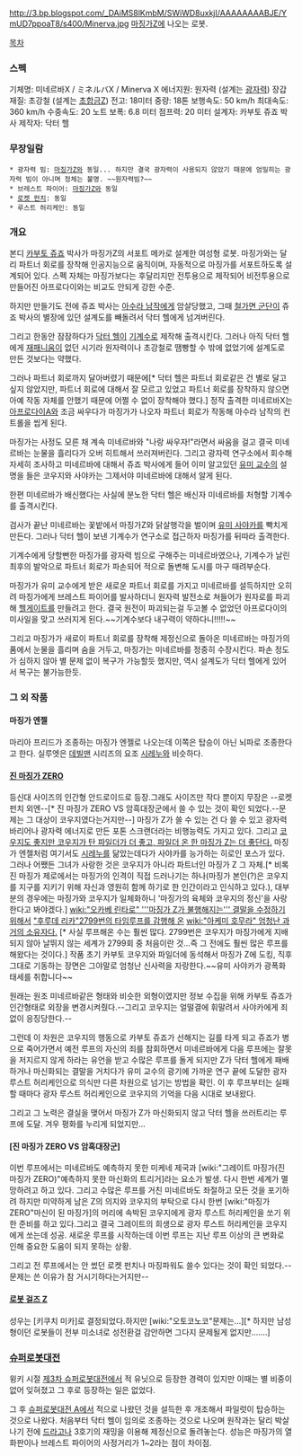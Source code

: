 http://3.bp.blogspot.com/_DAiMS8lKmbM/SWiWD8uxkjI/AAAAAAAABJE/YmUD7ppoaT8/s400/Minerva.jpg
[[마징가Z]]에 나오는 로봇.

[[목차]]

=== 스펙 ===
기체명: 미네르바X / ミネルバX / Minerva X
에너지원: 원자력 (설계는 [[광자력]])
장갑재질: 초강철 (설계는 [[초합금Z]])
전고: 18미터
중량: 18톤
보행속도: 50 km/h
최대속도: 360 km/h
수중속도: 20 노트
보폭: 6.8 미터
점프력: 20 미터
설계자: 카부토 쥬죠 박사
제작자: 닥터 헬

=== 무장일람 === 
 * 광자력 빔: [[마징가Z]]와 동일... 하지만 결국 광자력이 사용되지 않았기 때문에 엄밀히는 광자력 빔이 아니며 정체는 불명. ~~원자력빔?~~
 * 브레스트 파이어: [[마징가Z]]와 동일
 * [[로켓 펀치]]: 동일
 * 루스트 허리케인: 동일

=== 개요 ===
본디 [[카부토 쥬죠]] 박사가 마징가Z의 서포트 메카로 설계한 여성형 로봇. 마징가와는 달리 파트너 회로를 장착해 인공지능으로 움직이며, 자동적으로 마징가를 서포트하도록 설계되어 있다. 스펙 자체는 마징가보다는 후달리지만 전투용으로 제작되어 비전투용으로 만들어진 아프로다이와는 비교도 안되게 강한 수준.

하지만 만들기도 전에 쥬죠 박사는 [[아수라 남작]]에게 암살당했고, 그때 [[철가면 군단]]이 쥬죠 박사의 별장에 있던 설계도를 빼돌려서 닥터 헬에게 넘겨버린다.

그리고 한동안 잠잠하다가 [[닥터 헬]]이 [[기계수]]로 제작해 출격시킨다. 그러나 아직 닥터 헬에게 [[재패니움]]이 없던 시기라 원자력이나 초강철로 땜빵할 수 밖에 없었기에 설계도로 만든 것보다는 약했다.

그러나 파트너 회로까지 달아버렸기 때문에[* 닥터 헬은 파트너 회로같은 건 별로 달고 싶지 않았지만, 파트너 회로에 대해서 잘 모르고 있었고 파트너 회로를 장착하지 않으면 아예 작동 자체를 안했기 때문에 어쩔 수 없이 장착해야 했다.] 정작 출격한 미네르바X는 [[아프로다이A]]와 조금 싸우다가 마징가가 나오자 파트너 회로가 작동해 아수라 남작의 컨트롤을 씹게 된다.

마징가는 사정도 모른 채 계속 미네르바와 "나랑 싸우자!"라면서 싸움을 걸고 결국 미네르바는 눈물을 흘리다가 오버 히트해서 쓰러져버린다. 그리고 광자력 연구소에서 회수해 자세히 조사하고 미네르바에 대해서 쥬죠 박사에게 들어 이미 알고있던 [[유미 교수]]의 설명을 들은 코우지와 사야카는 그제서야 미네르바에 대해서 알게 된다.

한편 미네르바가 배신했다는 사실에 분노한 닥터 헬은 배신자 미네르바를 처형할 기계수를 출격시킨다.

검사가 끝난 미네르바는 꽃밭에서 마징가Z와 닭살행각을 벌이며 [[유미 사야카]]를 빡치게 만든다. 그러나 닥터 헬이 보낸 기계수가 연구소로 접근하자 마징가를 뒤따라 출격한다.

기계수에게 당할뻔한 마징가를 광자력 빔으로 구해주는 미네르바였으나, 기계수가 날린 최후의 발악으로 파트너 회로가 파손되어 적으로 돌변해 도시를 마구 때려부순다. 

마징가가 유미 교수에게 받은 새로운 파트너 회로를 가지고 미네르바를 설득하지만 오히려 마징가에게 브레스트 파이어를 발사하더니 원자력 발전소로 쳐들어가 원자로를 파괴해 [[헬게이트]]를 만들려고 한다. 결국 원전이 파괴되는걸 두고볼 수 없었던 아프로다이의 미사일을 맞고 쓰러지게 된다.~~기계수보다 내구력이 약하다니!!!!!~~

그리고 마징가가 새로이 파트너 회로를 장착해 제정신으로 돌아온 미네르바는 마징가의 품에서 눈물을 흘리며 숨을 거두고, 마징가는 미네르바를 정중히 수장시킨다. 파손 정도가 심하지 않아 별 문제 없이 복구가 가능할듯 했지만, 역시 설계도가 닥터 헬에게 있어서 복구는 불가능한듯. 
=== 그 외 작품 ===

==== 마징가 엔젤 ====

마리아 프리드가 조종하는 마징가 엔젤로 나오는데 이쪽은 탑승이 아닌 뇌파로 조종한다고 한다. 실루엣은 [[데빌맨]] 시리즈의 요조 [[시레누]]와 비슷하다.

==== [[진 마징가 ZERO]] ==== 

등신대 사이즈의 인간형 안드로이드로 등장.그래도 사이즈만 작다 뿐이지 무장은 --로켓펀치 외엔--[* 진 마징가 ZERO VS 암흑대장군에서 쓸 수 있는 것이 확인 되었다.--문제는 그 대상이 코우지였다는거지만--] 마징가 Z가 쓸 수 있는 건 다 쓸 수 있고 광자력 바리어나 광자력 에너지로 만든 포톤 스크랜더라는 비행능력도 가지고 있다. 그리고 [http://dustwhirl.egloos.com/2508217 코우지도 좋지만 코우지가 탄 파일더가 더 좋고, 파일더 온 한 마징가 Z는 더 좋단다.] 마징가 엔젤처럼 여기서도 [[시레누]]를 닮았는데다가 사야카를 능가하는 히로인 포스가 있다. 그러나 어쨌든 그녀가 사랑한 것은 코우지가 아니라 파트너인 마징가 Z 그 자체.[* 비록 진 마징가 제로에서는 마징가의 인격이 직접 드러나기는 하나(마징가 본인(?)은 코우지를 지구를 지키기 위해 자신과 영원히 함께 하기로 한 인간이라고 인식하고 있다.), 대부분의 경우에는 마징가와 코우지가 일체화하니 '마징가의 육체와 코우지의 정신'을 사랑한다고 봐야겠다.] [[wiki:"오카베 린타로" '''마징가 Z가 불행해지는''' 결말을 수정하기 위해서]] [["후루데 리카"2799번의 타임루프를 감행해 온]] [[wiki:"아케미 호무라" 엄청난 과거의 소유자다.]] [* 사실 루프해온 수는 훨씬 많다. 2799번은 코우지가 마징가에게 지배되지 않아 날뛰지 않는 세계가 2799회 중 처음이란 것...즉 그 전에도 훨씬 많은 루프를 해왔다는 것이다.] 작품 초기 카부토 코우지와 파일더에 동석해서 마징가 Z에 도킹, 직후 그대로 기동하는 장면은 그야말로 엄청난 신사력을 자랑한다.~~유미 사야카가 광폭화 태세를 취합니다~~

원래는 원조 미네르바같은 형태와 비슷한 외형이였지만 정보 수집을 위해 카부토 쥬죠가 인간형태로 외장을 변경시켜줬다.--그리고 코우지는 얼떨결에 휘말려서 사야카에게 죄없이 응징당한다.--

그런데 이 차원은 코우지의 행동으로 카부토 쥬죠가 선해지는 길를 타게 되고 쥬죠가 병으로 죽어가면서 예전 루프의 자신의 죄를 참회하면서 미네르바에게 다음 루프에는 잘못을 저지르지 않게 하라는 유언을 받고 수많은 루프를 돌게 되지만 Z가 닥터 헬에게 패배하거나 마신화되는 결말을 거치다가 유미 교수의 광기에 가까운 연구 끝에 도달한 광자 루스트 허리케인으로 의식만 다른 차원으로 넘기는 방법을 확인. 이 후 루프부터는 실패할 때마다 광자 루스트 허리케인으로 코우지의 기억을 다음 시대로 보내왔다.

그리고 그 노력은 결실을 맺어서 마징가 Z가 마신화되지 않고 닥터 헬을 쓰러트리는 루프에 도달. 겨우 평화를 누리게 되었지만...
==== [진 마징가 ZERO VS 암흑대장군] ==== 

이번 루프에서는 미네르바도 예측하지 못한 미케네 제국과 [wiki:"그레이트 마징가(진 마징가 ZERO)"예측하지 못한 마신화의 트리거]라는 요소가 발생. 다시 한번 세계가 멸망하려고 하고 있다. 그리고 수많은 루프를 거친 미네르바도 좌절하고 모든 것을 포기하려 하지만 미약하게 남은 Z의 의지와 코우지의 부탁으로 다시 한번 [wiki:"마징가 ZERO"마신이 된 마징가]의 머리에 속박된 코우지에게 광자 루스트 허리케인을 쏘기 위한 준비를 하고 있다.그리고 결국 그레이트의 희생으로 광자 루스트 허리케인을 코우지에게 쏘는데 성공. 새로운 루프를 시작하는데 이번 루프는 지난 루프 이상의 큰 변화로 인해 중요한 도움이 되지 못하는 상황.

그리고 전 루프에서는 안 썼던 로켓 펀치나 마징파워도 쓸수 있다는 것이 확인 되었다.--문제는 쓴 이유가 참 거시기하다는거지만--

==== [[로봇 걸즈 Z]] ====

성우는 [키쿠치 미카]로 결정되었다.하지만 [wiki:"오토코노코"문제는...][* 하지만 남성형이던 로봇들이 전부 미소녀로 성전환걸 감안하면 그다지 문제될게 없지만.......]

=== [[슈퍼로봇대전]] ===
윙키 시절 [[제3차 슈퍼로봇대전]]에서 적 유닛으로 등장한 경력이 있지만 이때는 별 비중이 없어 잊혀졌고 그 후로 등장하는 일은 없었다.

그 후 [[슈퍼로봇대전 A]]에서 적으로 나왔던 것을 설득한 후 개조해서 파일럿이 탑승하는 것으로 나왔다. 처음부터 닥터 헬이 임의로 조종하는 것으로 나오며 원작과는 달리 박살나기 전에 [[드라고나]] 3호기의 재밍을 이용해 제정신으로 돌려놓는다. 성능은 마징가의 열화판이나 브레스트 파이어의 사정거리가 1~2라는 점이 차이점.
